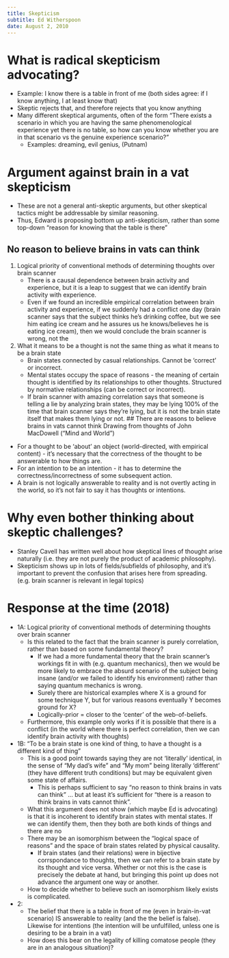 ```yaml
---
title: Skepticism
subtitle: Ed Witherspoon
date: August 2, 2010
---
```


# What is radical skepticism advocating?
  - Example: I know there is a table in front of me (both sides agree: if I know anything, I at least know that)
  - Skeptic rejects that, and therefore rejects that you know anything
  - Many different skeptical arguments, often of the form "There exists a scenario in which you are having the same phenomenological experience yet there is no table, so how can you know whether you are in that scenario vs the genuine experience scenario?"
    - Examples: dreaming, evil genius, \ref{skepticism|brain in vat|} (Putnam)

# Argument against brain in a vat skepticism
- These are not a general anti-skeptic arguments, but other skeptical tactics might be addressable by similar reasoning.
- Thus, Edward is proposing bottom up anti-skepticism, rather than some top-down "reason for knowing that the table is there"

## No reason to believe brains in vats can think
1. Logical priority of conventional methods of determining thoughts over brain scanner
      - There is a causal dependence between brain activity and experience, but it is a leap to suggest that we can identify brain activity with experience.
      - Even if we found an incredible empirical correlation between brain activity and experience, if we suddenly had a conflict one day (brain scanner says that the subject thinks he's drinking coffee, but we see him eating ice cream and he assures us he knows/believes he is eating ice cream), then we would conclude the brain scanner is wrong, not the
2. What it means to be a thought is not the same thing as what it means to be a brain state
      - Brain states connected by casual relationships. Cannot be 'correct' or incorrect.
      - Mental states occupy the space of reasons - the meaning of certain thought is identified by its relationships to other thoughts. Structured by normative relationships (can be correct or incorrect).
      - If brain scanner with amazing correlation says that someone is telling a lie by analyzing brain states, they may be lying 100% of the time that brain scanner says they're lying, but it is not the brain state itself that makes them lying or not.
## There are reasons to believe brains in vats cannot think
Drawing from thoughts of John MacDowell ("Mind and World")

- For a thought to be 'about' an object (world-directed, with empirical content) - it's necessary that the correctness of the thought to be answerable to how things are.
- For an intention to be an intention - it has to determine the correctness/incorrectness of some subsequent action.
- A brain is not logically answerable to reality and is not overtly acting in the world, so it's not fair to say it has thoughts or intentions.

# Why even bother thinking about skeptic challenges?
- Stanley Cavell has written well about how skeptical lines of thought arise naturally (i.e. they are not purely the product of academic philosophy).
- Skepticism shows up in lots of fields/subfields of philosophy, and it's important to prevent the confusion that arises here from spreading. (e.g. brain scanner is relevant in legal topics)

# Response at the time (2018)
- 1A: Logical priority of conventional methods of determining thoughts over brain scanner
    - Is this related to the fact that the brain scanner is purely correlation, rather than based on some fundamental theory?
      - If we had a more fundamental theory that the brain scanner's workings fit in with (e.g. quantum mechanics), then we would be more likely to embrace the absurd scenario of the subject being insane (and/or we failed to identify his environment) rather than saying quantum mechanics is wrong.
      - Surely there are historical examples where X is a ground for some technique Y, but for various reasons eventually Y becomes ground for X?
      - Logically-prior = closer to the 'center' of the web-of-beliefs.
    - Furthermore, this example only works if it is possible that there is a conflict (in the world where there is perfect correlation, then we can identify brain activity with thoughts)
- 1B: "To be a brain state is one kind of thing, to have a thought is a different kind of thing"
    - This is a good point towards saying they are not 'literally' identical, in the sense of "My dad's wife" and "My mom" being literally 'different' (they have different truth conditions) but may be equivalent given some state of affairs.
      - This is perhaps sufficient to say "no reason to think brains in vats can think" ... but at least it's sufficient for "there is a reason to think brains in vats cannot think".
    - What this argument does not show (which maybe Ed is advocating) is that it is incoherent to identify brain states with mental states. If we can identify them, then they both are both kinds of things and there are no
    - There may be an isomorphism between the "logical space of reasons" and the space of brain states related by physical causality.
      - If brain states (and their relations) were in bijective corrspondance to thoughts, then we can refer to a brain state by its thought and vice versa. Whether or not this is the case is precisely the debate at hand, but bringing this point up does not advance the argument one way or another.
    - How to decide whether to believe such an isomorphism likely exists is complicated.
- 2:
    - The belief that there is a table in front of me (even in brain-in-vat scenario) IS answerable to reality (and the the belief is false). Likewise for intentions (the intention will be unfulfilled, unless one is desiring to be a brain in a vat)
    - How does this bear on the legality of killing comatose people (they are in an analogous situation)?
